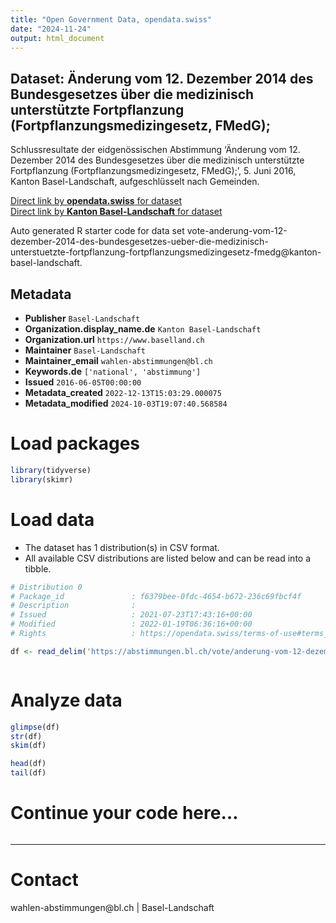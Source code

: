 ```yaml
---
title: "Open Government Data, opendata.swiss"
date: "2024-11-24"
output: html_document
---
```


## Dataset: Änderung vom 12. Dezember 2014 des Bundesgesetzes über die medizinisch unterstützte Fortpflanzung (Fortpflanzungsmedizingesetz, FMedG);

Schlussresultate der eidgenössischen Abstimmung 'Änderung vom 12. Dezember 2014 des Bundesgesetzes über die medizinisch unterstützte Fortpflanzung (Fortpflanzungsmedizingesetz, FMedG);', 5. Juni 2016, Kanton Basel-Landschaft, aufgeschlüsselt nach Gemeinden.

[Direct link by **opendata.swiss** for dataset](https://opendata.swiss/de/dataset/anderung-vom-12-dezember-2014-des-bundesgesetzes-uber-die-medizinisch-unterstutzte-fortpflanzun)<br>
[Direct link by **Kanton Basel-Landschaft** for dataset](https://abstimmungen.bl.ch/vote/anderung-vom-12-dezember-2014-des-bundesgesetzes-ueber-die-medizinisch-unterstuetzte-fortpflanzung-fortpflanzungsmedizingesetz-fmedg/data)

Auto generated R starter code for data set vote-anderung-vom-12-dezember-2014-des-bundesgesetzes-ueber-die-medizinisch-unterstuetzte-fortpflanzung-fortpflanzungsmedizingesetz-fmedg@kanton-basel-landschaft.

## Metadata

- **Publisher** `Basel-Landschaft`
- **Organization.display_name.de** `Kanton Basel-Landschaft`
- **Organization.url** `https://www.baselland.ch`
- **Maintainer** `Basel-Landschaft`
- **Maintainer_email** `wahlen-abstimmungen@bl.ch`
- **Keywords.de** `['national', 'abstimmung']`
- **Issued** `2016-06-05T00:00:00`
- **Metadata_created** `2022-12-13T15:03:29.000075`
- **Metadata_modified** `2024-10-03T19:07:40.568584`


# Load packages

```r

library(tidyverse)
library(skimr)

```

# Load data

-   The dataset has 1 distribution(s) in CSV format.
-   All available CSV distributions are listed below and can be read into a tibble.

```r

# Distribution 0
# Package_id               : f6379bee-0fdc-4654-b672-236c69fbcf4f
# Description              : 
# Issued                   : 2021-07-23T17:43:16+00:00
# Modified                 : 2022-01-19T06:36:16+00:00
# Rights                   : https://opendata.swiss/terms-of-use#terms_by

df <- read_delim('https://abstimmungen.bl.ch/vote/anderung-vom-12-dezember-2014-des-bundesgesetzes-ueber-die-medizinisch-unterstuetzte-fortpflanzung-fortpflanzungsmedizingesetz-fmedg/data-csv')



```

# Analyze data

```r

glimpse(df)
str(df)
skim(df)

head(df)
tail(df)

```

# Continue your code here...

```r

```

------------------------------------------------------------------------

# Contact

wahlen-abstimmungen@bl.ch | Basel-Landschaft

